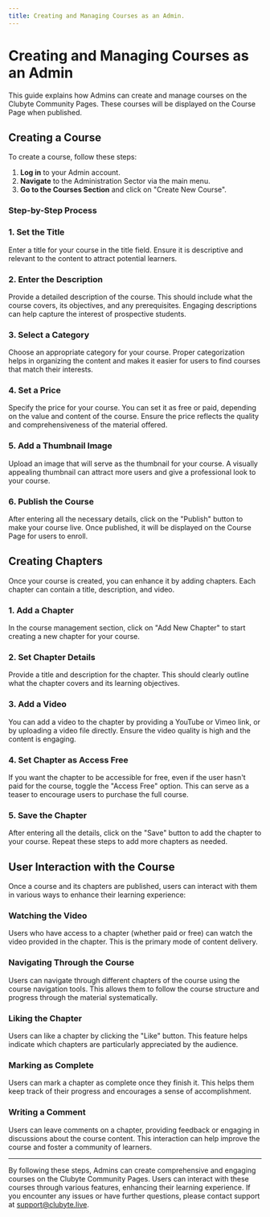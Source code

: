 ```yaml
---
title: Creating and Managing Courses as an Admin.
---
```


# Creating and Managing Courses as an Admin

This guide explains how Admins can create and manage courses on the Clubyte Community Pages. These courses will be displayed on the Course Page when published.

## Creating a Course

To create a course, follow these steps:

1. **Log in** to your Admin account.
2. **Navigate** to the Administration Sector via the main menu.
3. **Go to the Courses Section** and click on "Create New Course".

### Step-by-Step Process

### 1. Set the Title

Enter a title for your course in the title field. Ensure it is descriptive and relevant to the content to attract potential learners.

### 2. Enter the Description

Provide a detailed description of the course. This should include what the course covers, its objectives, and any prerequisites. Engaging descriptions can help capture the interest of prospective students.

### 3. Select a Category

Choose an appropriate category for your course. Proper categorization helps in organizing the content and makes it easier for users to find courses that match their interests.

### 4. Set a Price

Specify the price for your course. You can set it as free or paid, depending on the value and content of the course. Ensure the price reflects the quality and comprehensiveness of the material offered.

### 5. Add a Thumbnail Image

Upload an image that will serve as the thumbnail for your course. A visually appealing thumbnail can attract more users and give a professional look to your course.

### 6. Publish the Course

After entering all the necessary details, click on the "Publish" button to make your course live. Once published, it will be displayed on the Course Page for users to enroll.

## Creating Chapters

Once your course is created, you can enhance it by adding chapters. Each chapter can contain a title, description, and video.

### 1. Add a Chapter

In the course management section, click on "Add New Chapter" to start creating a new chapter for your course.

### 2. Set Chapter Details

Provide a title and description for the chapter. This should clearly outline what the chapter covers and its learning objectives.

### 3. Add a Video

You can add a video to the chapter by providing a YouTube or Vimeo link, or by uploading a video file directly. Ensure the video quality is high and the content is engaging.

### 4. Set Chapter as Access Free

If you want the chapter to be accessible for free, even if the user hasn't paid for the course, toggle the "Access Free" option. This can serve as a teaser to encourage users to purchase the full course.

### 5. Save the Chapter

After entering all the details, click on the "Save" button to add the chapter to your course. Repeat these steps to add more chapters as needed.

## User Interaction with the Course

Once a course and its chapters are published, users can interact with them in various ways to enhance their learning experience:

### Watching the Video

Users who have access to a chapter (whether paid or free) can watch the video provided in the chapter. This is the primary mode of content delivery.

### Navigating Through the Course

Users can navigate through different chapters of the course using the course navigation tools. This allows them to follow the course structure and progress through the material systematically.

### Liking the Chapter

Users can like a chapter by clicking the "Like" button. This feature helps indicate which chapters are particularly appreciated by the audience.

### Marking as Complete

Users can mark a chapter as complete once they finish it. This helps them keep track of their progress and encourages a sense of accomplishment.

### Writing a Comment

Users can leave comments on a chapter, providing feedback or engaging in discussions about the course content. This interaction can help improve the course and foster a community of learners.

---

By following these steps, Admins can create comprehensive and engaging courses on the Clubyte Community Pages. Users can interact with these courses through various features, enhancing their learning experience. If you encounter any issues or have further questions, please contact support at [support@clubyte.live](mailto:support@clubyte.live).

